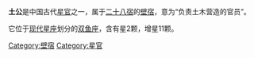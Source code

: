 '''土公'''是中国古代[[星官|星官]]之一，属于[[二十八宿|二十八宿]]的[[壁宿|壁宿]]，意为“负责土木营造的官员”。

它位于[[星座列表|现代星座]]划分的[[双鱼座|双鱼座]]，含有星2颗，增星11颗。

[[Category:壁宿|Category:壁宿]]
[[Category:星官|Category:星官]]